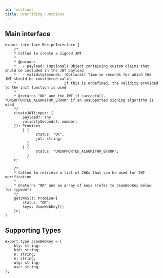 ```yaml
---
id: functions
title: Overriding Functions
---
```


## Main interface

```tsx
export interface RecipeInterface {
    /*
    * Called to create a signed JWT
    * 
    * @params: 
    *   - payload: (Optional) Object containing custom claims that shuld be included in the JWT payload
    *   - validitySeconds: (Optional) Time in seconds for which the JWT should be considered valid.
    *                      if this is undefined, the validity provided to the init function is used
    * 
    * @returns "OK" and the JWT if succesfull. "UNSUPPORTED_ALGORITHM_ERROR" if an unsupported signing algorithm is used
    */
    createJWT(input: {
        payload?: any;
        validitySeconds?: number;
    }): Promise<
        | {
              status: "OK";
              jwt: string;
          }
        | {
              status: "UNSUPPORTED_ALGORITHM_ERROR";
          }
    >;

    /*
    * Called to retrieve a list of JWKs that can be used for JWT verification
    * 
    * @returns "OK" and an array of keys (refer to JsonWebKey below for typedef)
    */
    getJWKS(): Promise<{
        status: "OK";
        keys: JsonWebKey[];
    }>;
}
```

## Supporting Types

```tsx
export type JsonWebKey = {
    kty: string;
    kid: string;
    n: string;
    e: string;
    alg: string;
    use: string;
};
```